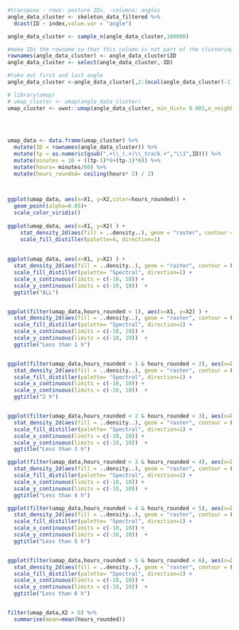 ```r


#transpose - rows: posture IDs, -columns: angles
angle_data_cluster <- skeleton_data_filtered %>%
  dcast(ID ~ index,value.var = "angle")

angle_data_cluster <- sample_n(angle_data_cluster,100000)

#make IDs the rowname so that this column is not part of the clustering data
rownames(angle_data_cluster) <- angle_data_cluster$ID
angle_data_cluster <- select(angle_data_cluster,-ID)

#take out first and last angle
angle_data_cluster <-angle_data_cluster[,2:(ncol(angle_data_cluster)-1)]

# library(umap)
# umap_cluster <- umap(angle_data_cluster)
umap_cluster <- uwot::umap(angle_data_cluster, min_dist= 0.001,n_neighbors = 100)


        
        
umap_data <- data.frame(umap_cluster) %>%
  mutate(ID = rownames(angle_data_cluster)) %>%
  mutate(tp = as.numeric(gsub(".+\\_(.+)\\_track.+","\\1",ID))) %>%
  mutate(minutes = 10 + ((tp-1)*8+(tp-1)*0)) %>%
  mutate(hours= minutes/60) %>%
  mutate(hours_rounded= ceiling(hours* 2) / 2)
  


ggplot(umap_data, aes(x=X1, y=X2,color=hours_rounded)) +
  geom_point(alpha=0.05)+
  scale_color_viridis()
 
ggplot(umap_data, aes(x=X1, y=X2) ) +
    stat_density_2d(aes(fill = ..density..), geom = "raster", contour = FALSE) +
    scale_fill_distiller(palette=4, direction=1)
    
  
ggplot(umap_data, aes(x=X1, y=X2) ) +
  stat_density_2d(aes(fill = ..density..), geom = "raster", contour = FALSE) +
  scale_fill_distiller(palette= "Spectral", direction=1) +
  scale_x_continuous(limits = c(-10, 10)) +
  scale_y_continuous(limits = c(-10, 10))  +
  ggtitle("ALL")


ggplot(filter(umap_data,hours_rounded < 1), aes(x=X1, y=X2) ) +
  stat_density_2d(aes(fill = ..density..), geom = "raster", contour = FALSE) +
  scale_fill_distiller(palette= "Spectral", direction=1) +
  scale_x_continuous(limits = c(-10, 10)) +
  scale_y_continuous(limits = c(-10, 10))  +
  ggtitle("Less than 1 h")


ggplot(filter(umap_data,hours_rounded > 1 & hours_rounded < 2), aes(x=X1, y=X2) ) +
  stat_density_2d(aes(fill = ..density..), geom = "raster", contour = FALSE) +
  scale_fill_distiller(palette= "Spectral", direction=1) +
  scale_x_continuous(limits = c(-10, 10)) +
  scale_y_continuous(limits = c(-10, 10))  +
  ggtitle("2 h")


ggplot(filter(umap_data,hours_rounded < 2 & hours_rounded < 3), aes(x=X1, y=X2) ) +
  stat_density_2d(aes(fill = ..density..), geom = "raster", contour = FALSE) +
  scale_fill_distiller(palette= "Spectral", direction=1) +
  scale_x_continuous(limits = c(-10, 10)) +
  scale_y_continuous(limits = c(-10, 10))  +
  ggtitle("Less than 3 h")

ggplot(filter(umap_data,hours_rounded > 3 & hours_rounded < 4), aes(x=X1, y=X2) ) +
  stat_density_2d(aes(fill = ..density..), geom = "raster", contour = FALSE) +
  scale_fill_distiller(palette= "Spectral", direction=1) +
  scale_x_continuous(limits = c(-10, 10)) +
  scale_y_continuous(limits = c(-10, 10))  +
  ggtitle("Less than 4 h")

ggplot(filter(umap_data,hours_rounded > 4 & hours_rounded < 5), aes(x=X1, y=X2) ) +
  stat_density_2d(aes(fill = ..density..), geom = "raster", contour = FALSE) +
  scale_fill_distiller(palette= "Spectral", direction=1) +
  scale_x_continuous(limits = c(-10, 10)) +
  scale_y_continuous(limits = c(-10, 10))  +
  ggtitle("Less than 5 h")


ggplot(filter(umap_data,hours_rounded > 5 & hours_rounded < 6), aes(x=X1, y=X2) ) +
  stat_density_2d(aes(fill = ..density..), geom = "raster", contour = FALSE) +
  scale_fill_distiller(palette= "Spectral", direction=1) +
  scale_x_continuous(limits = c(-10, 10)) +
  scale_y_continuous(limits = c(-10, 10))  +
  ggtitle("Less than 6 h")


filter(umap_data,X2 > 6) %>%
  summarise(mean=mean(hours_rounded))

```